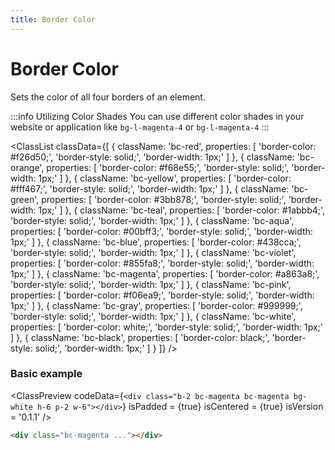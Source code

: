 ```yaml
---
title: Border Color
---
```



# Border Color

Sets the color of all four borders of an element.

:::info Utilizing Color Shades
You can use different color shades in your website or application like `bg-l-magenta-4` or `bg-l-magenta-4`
:::

<ClassList
  classData={[
    {
      className: 'bc-red',
      properties: [
        'border-color: #f26d50;',
        'border-style: solid;',
        'border-width: 1px;'
      ]
    },
    {
      className: 'bc-orange',
      properties: [
        'border-color: #f68e55;',
        'border-style: solid;',
        'border-width: 1px;'
      ]
    },
    {
      className: 'bc-yellow',
      properties: [
        'border-color: #fff467;',
        'border-style: solid;',
        'border-width: 1px;'
      ]
    },
    {
      className: 'bc-green',
      properties: [
        'border-color: #3bb878;',
        'border-style: solid;',
        'border-width: 1px;'
      ]
    },
    {
      className: 'bc-teal',
      properties: [
        'border-color: #1abbb4;',
        'border-style: solid;',
        'border-width: 1px;'
      ]
    },
    {
      className: 'bc-aqua',
      properties: [
        'border-color: #00bff3;',
        'border-style: solid;',
        'border-width: 1px;'
      ]
    },
    {
      className: 'bc-blue',
      properties: [
        'border-color: #438cca;',
        'border-style: solid;',
        'border-width: 1px;'
      ]
    },
    {
      className: 'bc-violet',
      properties: [
        'border-color: #855fa8;',
        'border-style: solid;',
        'border-width: 1px;'
      ]
    },
    {
      className: 'bc-magenta',
      properties: [
        'border-color: #a863a8;',
        'border-style: solid;',
        'border-width: 1px;'
      ]
    },
    {
      className: 'bc-pink',
      properties: [
        'border-color: #f06ea9;',
        'border-style: solid;',
        'border-width: 1px;'
      ]
    },
    {
      className: 'bc-gray',
      properties: [
        'border-color: #999999;',
        'border-style: solid;',
        'border-width: 1px;'
      ]
    },
    {
      className: 'bc-white',
      properties: [
        'border-color: white;',
        'border-style: solid;',
        'border-width: 1px;'
      ]
    },
    {
      className: 'bc-black',
      properties: [
        'border-color: black;',
        'border-style: solid;',
        'border-width: 1px;'
      ]
    }
  ]}
/>

### Basic example

<ClassPreview
  codeData={`
    <div class="b-2 bc-magenta bc-magenta bg-white h-6 p-2 w-6"></div>
  `}
  isPadded = {true}
  isCentered = {true}
  isVersion = '0.1.1'
/>

```html
<div class="bc-magenta ..."></div>
```